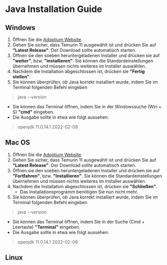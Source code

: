 # Java Installation Guide

## Windows

1. Öffnen Sie die <ins> <a href="https://adoptium.net/?variant=openjdk11&jvmVariant=hotspot" target="_blank">Adoptium Website</a></ins>.
2. Gehen Sie sicher, dass Temurin 11 ausgewählt ist und drücken Sie auf **"Latest Release"**. Der Download sollte automatisch starten.
3. Öffnen sie den soeben heruntergeladenen Installer und drücken sie auf **"weiter"**, bzw. **"installieren"**. Sie können die Standardeinstellungen übernehmen und müssen nichts weiteres im Installer auswählen.
4. Nachdem die Installation abgeschlossen ist, drücken sie **"Fertig stellen"**.
5. Sie können überprüfen, ob Java korrekt installiert wurde, indem Sie im Terminal folgenden Befehl eingeben
 
 >java --version

   * Sie können das Terminal öffnen, indem Sie in der Windowssuche (Win + S) **"cmd"** eingeben.
   * Die Ausgabe sollte in etwa wie folgt aussehen:
   > openjdk 11.0.14.1 2022-02-08  

## Mac OS

1. Öffnen Sie die <ins> <a href="https://adoptium.net/?variant=openjdk11&jvmVariant=hotspot" target="_blank">Adoptium Website</a></ins>.
2. Gehen Sie sicher, dass Temurin 11 ausgewählt ist und drücken Sie auf **"Latest Release"**. Der Download sollte automatisch starten.
3. Öffnen sie den soeben heruntergeladenen Installer und drücken sie auf **"Fortfahren"**, bzw. **"Installieren"**. Sie können die Standardeinstellungen übernehmen und müssen nichts weiteres im Installer auswählen.
4. Nachdem die Installation abgeschlossen ist, drücken sie **"Schließen"**.
   * Das Installationsprogramm benötigen Sie nun nicht mehr.
5. Sie können überprüfen, ob Java korrekt installiert wurde, indem Sie im Terminal folgenden Befehl eingeben
 
 >java --version

   * Sie können das Terminal öffnen, indem Sie in der Suche (Cmd + Leertaste) **"Terminal"** eingeben.
   * Die Ausgabe sollte in etwa wie folgt aussehen:
   > openjdk 11.0.14.1 2022-02-08 


## Linux